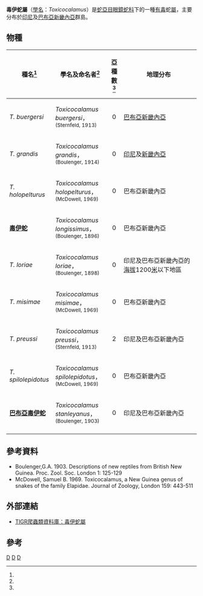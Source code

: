 {{Automatic Taxobox
| taxon = Toxicocalamus
| image = Toxicocalamus loriae 1897.jpg
| image_caption = ''Toxicocalamus loriae''
| authority = Boulenger, 1896
}}

'''毒伊蛇屬'''（[[學名|學名]]：''Toxicocalamus''）是[[蛇亞目|蛇亞目]][[眼鏡蛇科|眼鏡蛇科]]下的一種[[毒蛇|有毒]]蛇[[屬|屬]]，主要分布於[[印尼|印尼]]及[[巴布亞新畿內亞|巴布亞新畿內亞]]群島。

==物種==
{|cellspacing=0 cellpadding=2 border=1 style="border-collapse: collapse;"
!bgcolor="#f0f0f0"|種名<ref name="ITIS"/>
!bgcolor="#f0f0f0"|學名及命名者<ref name="ITIS"/>
!bgcolor="#f0f0f0"|亞種數<ref name="ITIS"/>
!bgcolor="#f0f0f0"|地理分布
|-
|''T. buergersi''
|''Toxicocalamus buergersi''，<small>(Sternfeld, 1913)</small>
|align="center"|0
|style="width:40%"|[[巴布亞新畿內亞|巴布亞新畿內亞]]
|-
|''T. grandis''
|''Toxicocalamus grandis''，<small>(Boulenger, 1914)</small>
|align="center"|0
|style="width:40%"|[[印尼|印尼]]及[[新畿內亞|新畿內亞]]
|-
|''T. holopelturus''
|''Toxicocalamus holopelturus''，<small>(McDowell, 1969)</small>
|align="center"|0
|style="width:40%"|巴布亞新畿內亞
|-
|'''[[毒伊蛇|毒伊蛇]]'''
|''Toxicocalamus longissimus''，<small>(Boulenger, 1896)</small>
|align="center"|0
|style="width:40%"|巴布亞新畿內亞
|-
|''T. loriae''
|''Toxicocalamus loriae''，<small>(Boulenger, 1898)</small>
|align="center"|0
|style="width:40%"|印尼及巴布亞新畿內亞的[[海拔|海拔]]1200[[米_(單位)|米]]以下地區
|-
|''T. misimae''
|''Toxicocalamus misimae''，<small>(McDowell, 1969)</small>
|align="center"|0
|style="width:40%"|巴布亞新畿內亞
|-
|''T. preussi''
|''Toxicocalamus preussi''，<small>(Sternfeld, 1913)</small>
|align="center"|2
|style="width:40%"|印尼及巴布亞新畿內亞
|-
|''T. spilolepidotus''
|''Toxicocalamus spilolepidotus''，<small>(McDowell, 1969)</small>
|align="center"|0
|style="width:40%"|巴布亞新畿內亞
|-
|'''[[巴布亞毒伊蛇|巴布亞毒伊蛇]]'''
|''Toxicocalamus stanleyanus''，<small>(Boulenger, 1903)</small>
|align="center"|0
|style="width:40%"|印尼及巴布亞新畿內亞
|-
|}

==參考資料==
*Boulenger,G.A. 1903. Descriptions of new reptiles from British New Guinea. Proc. Zool. Soc. London 1: 125-129 
*McDowell, Samuel B. 1969. Toxicocalamus, a New Guinea genus of snakes of the family Elapidae. Journal of Zoology, London 159: 443-511

==外部連結==
*{{en}}[http://reptile-database.reptarium.cz/search.php?taxon=&genus=Toxicocalamus&submit=Search TIGR爬蟲類資料庫：毒伊蛇屬]

==參考==
{{reflist}}
{{Taxonbar|from=Q195360}}

[[Category:眼鏡蛇科|D]]
[[Category:毒伊蛇屬|D]]
[[Category:_1896年描述的分类群|D]]
